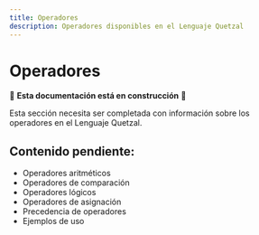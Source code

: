```yaml
---
title: Operadores
description: Operadores disponibles en el Lenguaje Quetzal
---
```


# Operadores

🚧 **Esta documentación está en construcción** 🚧

Esta sección necesita ser completada con información sobre los operadores en el Lenguaje Quetzal.

## Contenido pendiente:
- Operadores aritméticos
- Operadores de comparación
- Operadores lógicos
- Operadores de asignación
- Precedencia de operadores
- Ejemplos de uso
